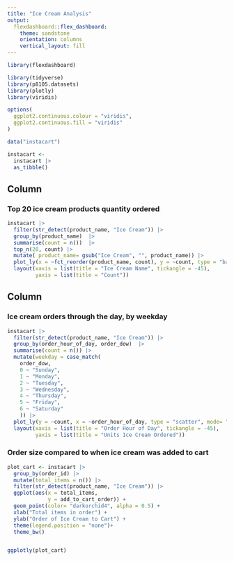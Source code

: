 ```yaml
---
title: "Ice Cream Analysis"
output: 
  flexdashboard::flex_dashboard:
    theme: sandstone
    orientation: columns
    vertical_layout: fill
---
```


```r
library(flexdashboard)

library(tidyverse)
library(p8105.datasets)
library(plotly)
library(viridis)

options(
  ggplot2.continuous.colour = "viridis",
  ggplot2.continuous.fill = "viridis"
)

```

```r

data("instacart")

instacart <- 
  instacart |> 
  as_tibble()
```

Column {data-width=650}
-----------------------------------------------------------------------

### Top 20 ice cream products quantity ordered

```r
instacart |> 
  filter(str_detect(product_name, "Ice Cream")) |> 
  group_by(product_name)  |> 
  summarise(count = n())  |> 
  top_n(20, count) |> 
  mutate( product_name= gsub("Ice Cream", "", product_name)) |> 
  plot_ly(x = ~fct_reorder(product_name, count), y = ~count, type = "bar", color= "darkgreen", colors = "viridis") |> 
  layout(xaxis = list(title = "Ice Cream Name", tickangle = -45), 
         yaxis = list(title = "Count"))
```

Column {data-width=350}
-----------------------------------------------------------------------

### Ice cream orders through the day, by weekday

```r
instacart |> 
  filter(str_detect(product_name, "Ice Cream")) |> 
  group_by(order_hour_of_day, order_dow)  |> 
  summarise(count = n()) |> 
  mutate(weekday = case_match(
    order_dow, 
    0 ~ "Sunday", 
    1 ~ "Monday", 
    2 ~ "Tuesday", 
    3 ~ "Wednesday", 
    4 ~ "Thursday", 
    5 ~ "Friday", 
    6 ~ "Saturday"
    )) |> 
  plot_ly(y = ~count, x = ~order_hour_of_day, type = "scatter", mode= "line", line = list(shape = "spline"), color = ~weekday, colors = "viridis") |> 
  layout(xaxis = list(title = "Order Hour of Day", tickangle = -45), 
         yaxis = list(title = "Units Ice Cream Ordered"))
```

### Order size compared to when ice cream was added to cart

```r
plot_cart <- instacart |> 
  group_by(order_id) |> 
  mutate(total_items = n()) |> 
  filter(str_detect(product_name, "Ice Cream")) |> 
  ggplot(aes(x = total_items,
             y = add_to_cart_order)) +
  geom_point(color= "darkorchid4", alpha = 0.5) +
  xlab("Total items in order") +  
  ylab("Order of Ice Cream to Cart") + 
  theme(legend.position = "none")+ 
  theme_bw()


ggplotly(plot_cart)
```
